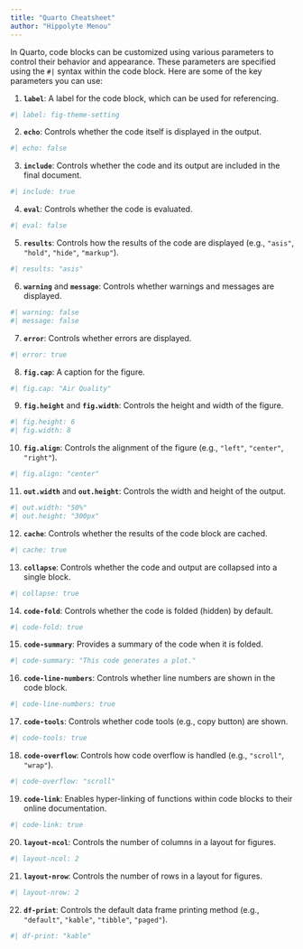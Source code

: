 ```yaml
---
title: "Quarto Cheatsheet"
author: "Hippolyte Menou"
---
```


In Quarto, code blocks can be customized using various parameters to control their behavior and appearance. These parameters are specified using the `#|` syntax within the code block. Here are some of the key parameters you can use:

1.  **`label`**: A label for the code block, which can be used for referencing.

```r
#| label: fig-theme-setting
```

2.  **`echo`**: Controls whether the code itself is displayed in the output.

```r
#| echo: false
```

3.  **`include`**: Controls whether the code and its output are included in the final document.

```r
#| include: true
```

4.  **`eval`**: Controls whether the code is evaluated.

```r
#| eval: false
```

5.  **`results`**: Controls how the results of the code are displayed (e.g., `"asis"`, `"hold"`, `"hide"`, `"markup"`).

```r
#| results: "asis"
```

6.  **`warning`** and **`message`**: Controls whether warnings and messages are displayed.

```r
#| warning: false
#| message: false
```

7.  **`error`**: Controls whether errors are displayed.

```r
#| error: true
```

8.  **`fig.cap`**: A caption for the figure.

```r
#| fig.cap: "Air Quality"
```

9.  **`fig.height`** and **`fig.width`**: Controls the height and width of the figure.

```r
#| fig.height: 6
#| fig.width: 8
```

10. **`fig.align`**: Controls the alignment of the figure (e.g., `"left"`, `"center"`, `"right"`).

```r
#| fig.align: "center"
```

11. **`out.width`** and **`out.height`**: Controls the width and height of the output.

```r
#| out.width: "50%"
#| out.height: "300px"
```

12. **`cache`**: Controls whether the results of the code block are cached.

```r
#| cache: true
```

13. **`collapse`**: Controls whether the code and output are collapsed into a single block.

```r
#| collapse: true
```

14. **`code-fold`**: Controls whether the code is folded (hidden) by default.

```r
#| code-fold: true
```

15. **`code-summary`**: Provides a summary of the code when it is folded.

```r
#| code-summary: "This code generates a plot."
```

16. **`code-line-numbers`**: Controls whether line numbers are shown in the code block.

```r
#| code-line-numbers: true
```

17. **`code-tools`**: Controls whether code tools (e.g., copy button) are shown.

```r
#| code-tools: true
```

18. **`code-overflow`**: Controls how code overflow is handled (e.g., `"scroll"`, `"wrap"`).

```r
#| code-overflow: "scroll"
```

19. **`code-link`**: Enables hyper-linking of functions within code blocks to their online documentation.

```r
#| code-link: true
```

20. **`layout-ncol`**: Controls the number of columns in a layout for figures.

```r
#| layout-ncol: 2
```

21. **`layout-nrow`**: Controls the number of rows in a layout for figures.

```r
#| layout-nrow: 2
```

22. **`df-print`**: Controls the default data frame printing method (e.g., `"default"`, `"kable"`, `"tibble"`, `"paged"`).

```r
#| df-print: "kable"
```
